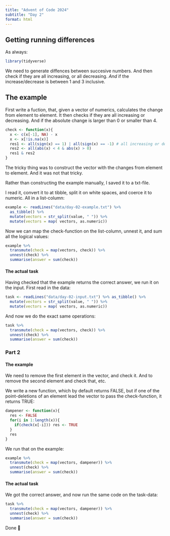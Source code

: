 ```yaml
---
title: "Advent of Code 2024"
subtitle: "Day 2"
format: html
---
```


## Getting running differences

As always:
```r
library(tidyverse)
```

We need to generate diffences between succesive numbers. And then
check if they are all increasing, or all decreasing. _And_ if the
increase/decrease is between 1 and 3 inclusive.

## The example

First write a fuction, that, given a vector of numerics,
calculates the change from element to element.
It then checks if they are all increasing or decreasing.
And if the absolute change is larger than 0 or smaller than 4. 

```r
check <- function(x){
  x <- c(x[-1], NA) - x
  x <- x[!is.na(x)]
  res1 <- all(sign(x) == 1) | all(sign(x) == -1) # all increasing or decreasing
  res2 <- all(abs(x) < 4 & abs(x) > 0)
  res1 & res2
}
```

The tricky thing was to construct the vector with the changes from 
element to element. And it was not that tricky.

Rather than constructing the example manually, I saved it to a 
txt-file. 

I read it, convert it to at tibble, split it on white spaces, and 
coerce it to numeric. All in a list-column:

```r
example <- readLines("data/day-02-example.txt") %>% 
  as_tibble() %>% 
  mutate(vectors = str_split(value, " ")) %>% 
  mutate(vectors = map( vectors, as.numeric))
```

Now we can map the check-function on the list-column, unnest it, and
sum all the logical values:

```r
example %>% 
  transmute(check = map(vectors, check)) %>% 
  unnest(check) %>% 
  summarise(answer = sum(check))
```

#### The actual task

Having checked that the example returns the correct answer, we run 
it on the input. First read in the data:

```r
task <- readLines("data/day-02-input.txt") %>% as_tibble() %>% 
  mutate(vectors = str_split(value, " ")) %>% 
  mutate(vectors = map( vectors, as.numeric))
```

And now we do the exact same operations:

```r
task %>% 
  transmute(check = map(vectors, check)) %>% 
  unnest(check) %>% 
  summarise(answer = sum(check))
```
  

        

### Part 2

#### The example

We need to remove the first element in the vector, and check it. And 
to remove the second element and check that, etc. 

We write a new function, which by default returns FALSE, but if 
one of the point-deletions of an element lead the vector to pass the 
check-function, it returns TRUE:

```r
dampener <- function(x){
  res <- FALSE
  for(i in 1:length(x)){
    if(check(x[-i])) res <- TRUE
  }  
  res
}
```


We run that on the example:
```r
example %>% 
  transmute(check = map(vectors, dampener)) %>% 
  unnest(check) %>% 
  summarise(answer = sum(check))
```

#### The actual task

We got the correct answer, and now run the same code on the task-data:


```r
task %>%   
  transmute(check = map(vectors, dampener)) %>% 
  unnest(check) %>% 
  summarise(answer = sum(check))
```

Done 🎄